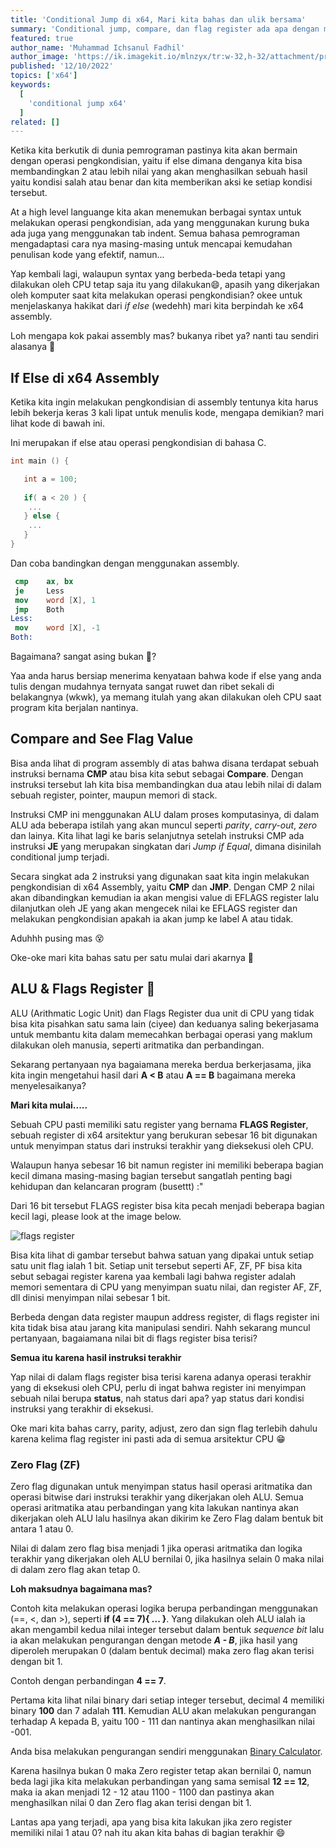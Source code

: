 ---
title: 'Conditional Jump di x64, Mari kita bahas dan ulik bersama'
summary: 'Conditional jump, compare, dan flag register ada apa dengan mereka bertiga? apakah ada cinta segitiga diantara mereka? mari kita selidiki.'
featured: true
author_name: 'Muhammad Ichsanul Fadhil'
author_image: 'https://ik.imagekit.io/mlnzyx/tr:w-32,h-32/attachment/profile.webp'
published: '12/10/2022'
topics: ['x64']
keywords:
  [
    'conditional jump x64'
  ]
related: []
---

Ketika kita berkutik di dunia pemrograman pastinya kita akan bermain dengan operasi pengkondisian, yaitu if else dimana denganya kita bisa membandingkan 2 atau lebih nilai yang akan menghasilkan sebuah hasil yaitu kondisi salah atau benar dan kita memberikan aksi ke setiap kondisi tersebut.

At a high level languange kita akan menemukan berbagai syntax untuk melakukan operasi pengkondisian, ada yang menggunakan kurung buka ada juga yang menggunakan tab indent. Semua bahasa pemrograman mengadaptasi cara nya masing-masing untuk mencapai kemudahan penulisan kode yang efektif, namun...

Yap kembali lagi, walaupun syntax yang berbeda-beda tetapi yang dilakukan oleh CPU tetap saja itu yang dilakukan😄, apasih yang dikerjakan oleh komputer saat kita melakukan operasi pengkondisian? okee untuk menjelaskanya hakikat dari *if else* (wedehh) mari kita berpindah ke x64 assembly.

Loh mengapa kok pakai assembly mas? bukanya ribet ya? nanti tau sendiri alasanya 🤣

## If Else di x64 Assembly

Ketika kita ingin melakukan pengkondisian di assembly tentunya kita harus lebih bekerja keras 3 kali lipat untuk menulis kode, mengapa demikian? mari lihat kode di bawah ini.

Ini merupakan if else atau operasi pengkondisian di bahasa C.

```c 
int main () {

   int a = 100;
 
   if( a < 20 ) {
    ...
   } else {
    ...
   }
}
```

Dan coba bandingkan dengan menggunakan assembly.

```nasm
 cmp    ax, bx      
 je     Less  
 mov    word [X], 1    
 jmp    Both            
Less: 
 mov    word [X], -1  
Both:
```

Bagaimana? sangat asing bukan 🤣?

Yaa anda harus bersiap menerima kenyataan bahwa kode if else yang anda tulis dengan mudahnya ternyata sangat ruwet dan ribet sekali di belakangnya (wkwk), ya memang itulah yang akan dilakukan oleh CPU saat program kita berjalan nantinya.

## Compare and See Flag Value

Bisa anda lihat di program assembly di atas bahwa disana terdapat sebuah instruksi bernama **CMP** atau bisa kita sebut sebagai **Compare**. Dengan instruksi tersebut lah kita bisa membandingkan dua atau lebih nilai di dalam sebuah register, pointer, maupun memori di stack.

Instruksi CMP ini menggunakan ALU dalam proses komputasinya, di dalam ALU ada beberapa istilah yang akan muncul seperti *parity*, *carry-out*, *zero* dan lainya. Kita lihat lagi ke baris selanjutnya setelah instruksi CMP ada instruksi **JE** yang merupakan singkatan dari *Jump if Equal*, dimana disinilah conditional jump terjadi.

Secara singkat ada 2 instruksi yang digunakan saat kita ingin melakukan pengkondisian di x64 Assembly, yaitu **CMP** dan **JMP**. Dengan CMP 2 nilai akan dibandingkan kemudian ia akan mengisi value di EFLAGS register lalu dilanjutkan oleh JE yang akan mengecek nilai ke EFLAGS register dan melakukan pengkondisian apakah ia akan jump ke label A atau tidak.

Aduhhh pusing mas 😵

Oke-oke mari kita bahas satu per satu mulai dari akarnya 👊

## ALU & Flags Register 🤝

ALU (Arithmatic Logic Unit) dan Flags Register dua unit di CPU yang tidak bisa kita pisahkan satu sama lain (ciyee) dan keduanya saling bekerjasama untuk membantu kita dalam memecahkan berbagai operasi yang maklum dilakukan oleh manusia, seperti aritmatika dan perbandingan.

Sekarang pertanyaan nya bagaiamana mereka berdua berkerjasama, jika kita ingin mengetahui hasil dari **A < B** atau **A == B** bagaimana mereka menyelesaikanya?

**Mari kita mulai.....**

Sebuah CPU pasti memiliki satu register yang bernama **FLAGS Register**, sebuah register di x64 arsitektur yang berukuran sebesar 16 bit digunakan untuk menyimpan status dari instruksi terakhir yang dieksekusi oleh CPU.

Walaupun hanya sebesar 16 bit namun register ini memiliki beberapa bagian kecil dimana masing-masing bagian tersebut sangatlah penting bagi kehidupan dan kelancaran program (busettt) :"

Dari 16 bit tersebut FLAGS register bisa kita pecah menjadi beberapa bagian kecil lagi, please look at the image below.

![flags register](https://ik.imagekit.io/uvma3bkbp/Screenshot_from_2022-12-11_08-07-48_BegU6j2gH.png?ik-sdk-version=javascript-1.4.3&updatedAt=1670720980326 'flags register')

Bisa kita lihat di gambar tersebut bahwa satuan yang dipakai untuk setiap satu unit flag ialah 1 bit. Setiap unit tersebut seperti AF, ZF, PF bisa kita sebut sebagai register karena yaa kembali lagi bahwa register adalah memori sementara di CPU yang menyimpan suatu nilai, dan register AF, ZF, dll dinisi menyimpan nilai sebesar 1 bit.

Berbeda dengan data register maupun address register, di flags register ini kita tidak bisa atau jarang kita manipulasi sendiri. Nahh sekarang muncul pertanyaan, bagaiamana nilai bit di flags register bisa terisi?

**Semua itu karena hasil instruksi terakhir**

Yap nilai di dalam flags register bisa terisi karena adanya operasi terakhir yang di eksekusi oleh CPU, perlu di ingat bahwa register ini menyimpan sebuah nilai berupa **status**, nah status dari apa? yap status dari kondisi instruksi yang terakhir di eksekusi.

Oke mari kita bahas carry, parity, adjust, zero dan sign flag terlebih dahulu karena kelima flag register ini pasti ada di semua arsitektur CPU 😁

### Zero Flag (ZF)

Zero flag digunakan untuk menyimpan status hasil operasi aritmatika dan operasi bitwise dari instruksi terakhir yang dikerjakan oleh ALU. Semua operasi aritmatika atau perbandingan yang kita lakukan nantinya akan dikerjakan oleh ALU lalu hasilnya akan dikirim ke Zero Flag dalam bentuk bit antara 1 atau 0.

Nilai di dalam zero flag bisa menjadi 1 jika operasi aritmatika dan logika terakhir yang dikerjakan oleh ALU bernilai 0, jika hasilnya selain 0 maka nilai di dalam zero flag akan tetap 0.

**Loh maksudnya bagaimana mas?**

Contoh kita melakukan operasi logika berupa perbandingan menggunakan (==, <, dan >), seperti **if (4 == 7){ ... }**. Yang dilakukan oleh ALU ialah ia akan mengambil kedua nilai integer tersebut dalam bentuk *sequence bit* lalu ia akan melakukan pengurangan dengan metode ***A - B***, jika hasil yang diperoleh merupakan 0 (dalam bentuk decimal) maka zero flag akan terisi dengan bit 1.

Contoh dengan perbandingan **4 == 7**.

Pertama kita lihat nilai binary dari setiap integer tersebut, decimal 4 memiliki binary **100** dan 7 adalah **111**. Kemudian ALU akan melakukan pengurangan terhadap A kepada B, yaitu 100 - 111 dan nantinya akan menghasilkan nilai -001.

Anda bisa melakukan pengurangan sendiri menggunakan [Binary Calculator](https://www.calculator.net/binary-calculator.html?number1=100&c2op=-&number2=111&calctype=op&x=39&y=20).

Karena hasilnya bukan 0 maka Zero register tetap akan bernilai 0, namun beda lagi jika kita melakukan perbandingan yang sama semisal **12 == 12**, maka ia akan menjadi 12 - 12 atau 1100 - 1100 dan pastinya akan menghasilkan nilai 0 dan Zero flag akan terisi dengan bit 1.

Lantas apa yang terjadi, apa yang bisa kita lakukan jika zero register memiliki nilai 1 atau 0? nah itu akan kita bahas di bagian terakhir 😄





